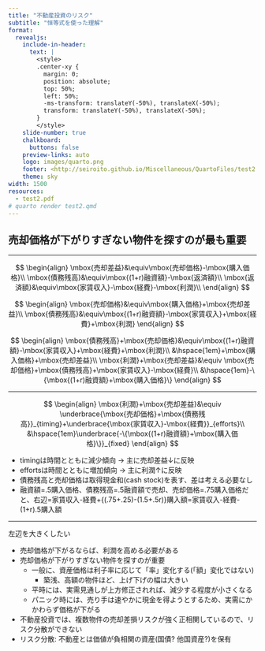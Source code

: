 ```yaml
---
title: "不動産投資のリスク"
subtitle: "恒等式を使った理解"
format:
  revealjs: 
    include-in-header: 
      text: |
        <style>
        .center-xy {
          margin: 0;
          position: absolute;
          top: 50%;
          left: 50%;
          -ms-transform: translateY(-50%), translateX(-50%);
          transform: translateY(-50%), translateX(-50%);
        }
        </style>
    slide-number: true
    chalkboard: 
      buttons: false
    preview-links: auto
    logo: images/quarto.png
    footer: <http://seiroito.github.io/Miscellaneous/QuartoFiles/test2.html>
    theme: sky
width: 1500
resources:
  - test2.pdf
# quarto render test2.qmd
---
```

::: {.center-xy}

## 売却価格が下がりすぎない物件を探すのが最も重要  

:::

----

::: {.incremental}
$$
\begin{align}
\mbox{売却差益}&\equiv\mbox{売却価格}-\mbox{購入価格}\\
\mbox{債務残高}&\equiv\mbox{(1+r)融資額}-\mbox{返済額}\\
\mbox{返済額}&\equiv\mbox{家賃収入}-\mbox{経費}-\mbox{利潤}\\
\end{align}
$$
:::
::: {.incremental}
$$
\begin{align}
\mbox{売却価格}&\equiv\mbox{購入価格}+\mbox{売却差益}\\
\mbox{債務残高}&\equiv\mbox{(1+r)融資額}-\mbox{家賃収入}+\mbox{経費}+\mbox{利潤}
\end{align}
$$
:::
::: {.incremental}
$$
\begin{align}
\mbox{債務残高}+\mbox{売却価格}&\equiv\mbox{(1+r)融資額}-\mbox{家賃収入}+\mbox{経費}+\mbox{利潤}\\
&\hspace{1em}+\mbox{購入価格}+\mbox{売却差益}\\
\mbox{利潤}+\mbox{売却差益}&\equiv
\mbox{売却価格}+\mbox{債務残高}+\mbox{家賃収入}-\mbox{経費}\\
&\hspace{1em}-\{\mbox{(1+r)融資額}+\mbox{購入価格}\}
\end{align}
$$
:::

----

$$
\begin{align}
\mbox{利潤}+\mbox{売却差益}&\equiv
\underbrace{\mbox{売却価格}+\mbox{債務残高}}_{timing}+\underbrace{\mbox{家賃収入}-\mbox{経費}}_{efforts}\\
&\hspace{1em}\underbrace{-\{\mbox{(1+r)融資額}+\mbox{購入価格}\}}_{fixed}
\end{align}
$$

::: {.incremental}
* timingは時間とともに減少傾向 &rarr; 主に売却差益&darr;に反映  
* effortsは時間とともに増加傾向 &rarr; 主に利潤&uarr;に反映  
* 債務残高と売却価格は取得現金和(cash stock)を表す、差は考える必要なし  
* 融資額=.5購入価格、債務残高=.5融資額で売却、売却価格=.75購入価格だと、右辺=家賃収入-経費+\{(.75+.25)-(1.5+.5r)\}購入額=家賃収入-経費-(1+r).5購入額  
:::

----
左辺を大きくしたい  

::: {.incremental}
* 売却価格が下がるならば、利潤を高める必要がある  
* 売却価格が下がりすぎない物件を探すのが重要  
   * 一般に、資産価格は利子率に応じて「率」変化する(「額」変化ではない)  
     * 築浅、高額の物件ほど、上げ下げの幅は大きい  
   * 平時には、実需見通しが上方修正されれば、減少する程度が小さくなる  
   * パニック時には、売り手は速やかに現金を得ようとするため、実需にかかわらず価格が下がる  
* 不動産投資では、複数物件の売却差損リスクが強く正相関しているので、リスク分散ができない   
* リスク分散: 不動産とは価値が負相関の資産(国債? 他国資産?)を保有  
:::


